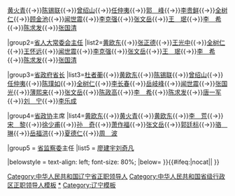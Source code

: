 {{Navbox
|name=中华人民共和国辽宁省正职领导人
|title=[[中华人民共和国]][[辽宁省]][[党和国家机构|五大机构]][[省部级正职|正职]][[中华人民共和国省级行政区领导人|领导人]]
|above=[[中华人民共和国省会列表|省会]]：[[沈阳市]]
|image=[[File:China_Liaoning.svg|80px]]
|state={{{state<includeonly>|collapsed</includeonly>}}}

|group1=[[中国共产党辽宁省委员会|省委]][[省委书记|（第一）书记]]
|list1=[[黄欧东]]{{→}}[[黄火青]]{{→}}[[陈锡联]]{{→}}[[曾绍山]]{{→}}[[任仲夷]]{{→}}[[郭峰 (1915年)|郭　峰]]{{→}}[[李贵鲜]]{{→}}[[全树仁]]{{→}}[[顾金池]]{{→}}[[闻世震]]{{→}}[[李克强]]{{→}}[[张文岳]]{{→}}[[王珉 (1950年)|王　珉]]{{→}}[[李希|李　希]]{{→}}[[陈求发]]{{→}}[[张国清]]

|group2=[[辽宁省人民代表大会常务委员会|省人大常委会]][[议长|主任]]
|list2=[[黄欧东]]{{→}}[[张正德]]{{→}}[[王光中]]{{→}}[[全树仁]]{{→}}[[王怀远]]{{→}}[[闻世震]]{{→}}[[李克强]]{{→}}[[张文岳]]{{→}}[[王珉 (1950年)|王　珉]]{{→}}[[李希|李　希]]{{→}}[[陈求发]]{{→}}[[张国清]]

|group3=[[辽宁省人民政府|省政府]][[辽宁省省长列表|省长]]
|list3=[[杜者蘅]]{{→}}[[黄欧东]]{{→}}[[陈锡联]]{{→}}[[曾绍山]]{{→}}[[任仲夷]]{{→}}[[陈璞如]]{{→}}[[全树仁]]{{→}}[[李长春]]{{→}}[[岳岐峰]]{{→}}[[闻世震]]{{→}}[[张国光 (1945年)|张国光]]{{→}}[[薄熙来]]{{→}}[[张文岳]]{{→}}[[陈政高]]{{→}}[[李希|李　希]]{{→}}[[陈求发]]{{→}}[[唐一军]]{{→}}[[刘宁 (1962年)|刘　宁]]{{→}}[[李乐成]]

|group4=[[中国人民政治协商会议辽宁省委员会|省政协]]主席
|list4=[[黄欧东]]{{→}}[[黄火青]]{{→}}[[黄欧东]]{{→}}[[李荒|李　荒]]{{→}}[[宋黎|宋　黎]]{{→}}[[徐少甫]]{{→}}[[孙奇|孙　奇]]{{→}}[[萧作福]]{{→}}[[张文岳]]{{→}}[[郭廷标]]{{→}}[[骆琳|骆　琳]]{{→}}[[岳福洪]]{{→}}[[夏德仁]]{{→}}[[周波 (1962年)|周　波]]

|group5 = [[辽宁省监察委员会|省监察委]]主任
|list5 = [[廖建宇]]{{to}}[[刘奇凡]]

|belowstyle = text-align: left; font-size: 80%;
|below= {{中华人民共和国省级行政区正职领导人模板索引}}
}}<includeonly>{{#ifeq:{{{1}}}|nocat||
[[Category:中华人民共和国辽宁省正职领导人]]
}}</includeonly><noinclude>
[[Category:中华人民共和国省级行政区正职领导人模板]]
[[Category:中华人民共和国辽宁省正职领导人|*]]
[[Category:辽宁模板]]
</noinclude>